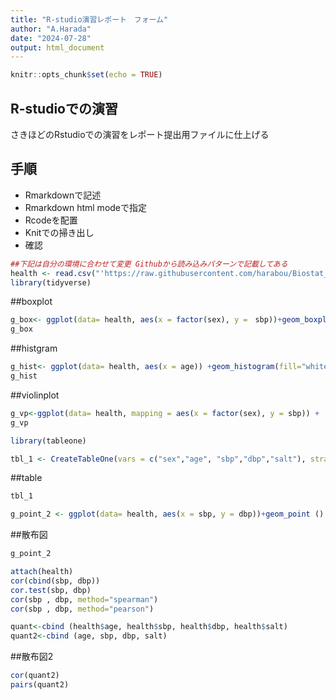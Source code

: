 ---
title: "R-studio演習レポート　フォーム"
author: "A.Harada"
date: "2024-07-28"
output: html_document
---

```{r setup, include=FALSE}
knitr::opts_chunk$set(echo = TRUE)
```

## R-studioでの演習
さきほどのRstudioでの演習をレポート提出用ファイルに仕上げる


## 手順
- Rmarkdownで記述
- Rmarkdown html modeで指定
- Rcodeを配置
- Knitでの掃き出し
- 確認


```{r setup1, include=FALSE}
##下記は自分の環境に合わせて変更 Githubから読み込みパターンで記載してある
health <- read.csv("'https://raw.githubusercontent.com/harabou/Biostat_Kyoto_pref/main/data/%2301/health3.csv'")
library(tidyverse)
```



##boxplot
```{r box, echo=TRUE}
g_box<- ggplot(data= health, aes(x = factor(sex), y =　sbp))+geom_boxplot()
g_box
```

##histgram
```{r hist, echo=TRUE}
g_hist<- ggplot(data= health, aes(x = age)) +geom_histogram(fill="white", color="black")+theme_classic()
g_hist
```

##violinplot
```{r viol, echo=TRUE}
g_vp<-ggplot(data= health, mapping = aes(x = factor(sex), y = sbp)) +  geom_violin() +  geom_point() +  labs(title = "sex") +  theme_bw() + theme(legend.key = element_blank())
g_vp
```

```{r b, include=FALSE}
library(tableone)
```

```{r tab, include=FALSE}
tbl_1 <- CreateTableOne(vars = c("sex","age", "sbp","dbp","salt"), strata="sex",factorVars=c("sex"),data = health)
```

##table
```{r tab2, echo=TRUE}
tbl_1
```

```{r cor, include=FALSE}
g_point_2 <- ggplot(data= health, aes(x = sbp, y = dbp))+geom_point () +theme_classic()
```

##散布図
```{r cor2, echo=TRUE}
g_point_2
```

```{r cor3, include=FALSE}
attach(health)
cor(cbind(sbp, dbp))
cor.test(sbp, dbp)
cor(sbp , dbp, method="spearman")
cor(sbp , dbp, method="pearson")

quant<-cbind (health$age, health$sbp, health$dbp, health$salt)
quant2<-cbind (age, sbp, dbp, salt)
```

##散布図2
```{r cor4, Echo=TRUE}
cor(quant2)
pairs(quant2)
```
